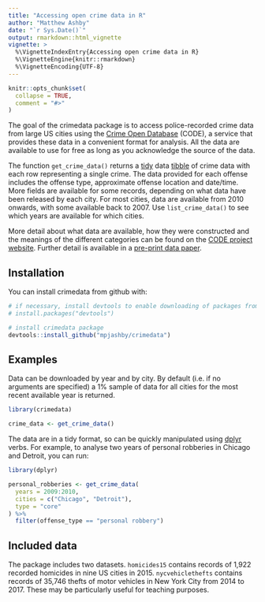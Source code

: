 ```yaml
---
title: "Accessing open crime data in R"
author: "Matthew Ashby"
date: "`r Sys.Date()`"
output: rmarkdown::html_vignette
vignette: >
  %\VignetteIndexEntry{Accessing open crime data in R}
  %\VignetteEngine{knitr::rmarkdown}
  %\VignetteEncoding{UTF-8}
---
```


```r
knitr::opts_chunk$set(
  collapse = TRUE,
  comment = "#>"
)
```

The goal of the crimedata package is to access police-recorded crime data from 
large US cities using the [Crime Open Database](https://osf.io/zyaqn/) (CODE), a 
service that provides these data in a convenient format for analysis. All the 
data are available to use for free as long as you acknowledge the source of the 
data.

The function `get_crime_data()` returns a [tidy](https://CRAN.R-project.org/package=tidyr) 
data [tibble](https://CRAN.R-project.org/package=tibble)
of crime data with each row representing a single crime. The data provided for
each offense includes the offense type, approximate offense location and 
date/time. More fields are available for some records, depending on what data
have been released by each city. For most cities, data are available from 2010
onwards, with some available back to 2007. Use `list_crime_data()` to see which
years are available for which cities.

More detail about what data are available, how they were constructed and the
meanings of the different categories can be found on the [CODE project 
website](https://osf.io/zyaqn/). Further detail is available in a [pre-print
data paper](https://doi.org/10.31235/osf.io/9y7qz).


## Installation

You can install crimedata from github with:

``` r
# if necessary, install devtools to enable downloading of packages from GitHub
# install.packages("devtools")

# install crimedata package
devtools::install_github("mpjashby/crimedata")
```


## Examples

Data can be downloaded by year and by city. By default (i.e. if no arguments are
specified) a 1% sample of data for all cities for the most recent available year 
is returned.

``` r
library(crimedata)

crime_data <- get_crime_data()
```

The data are in a tidy format, so can be quickly manipulated using 
[dplyr](https://CRAN.R-project.org/package=dplyr) verbs. For example, to analyse 
two years of personal robberies in Chicago and Detroit, you can run:

``` r
library(dplyr)

personal_robberies <- get_crime_data(
  years = 2009:2010, 
  cities = c("Chicago", "Detroit"), 
  type = "core"
) %>% 
  filter(offense_type == "personal robbery")
```


## Included data

The package includes two datasets. `homicides15` contains records of 1,922 
recorded homicides in nine US cities in 2015. `nycvehiclethefts` contains 
records of 35,746 thefts of motor vehicles in New York City from 2014 to 2017.
These may be particularly useful for teaching purposes.
